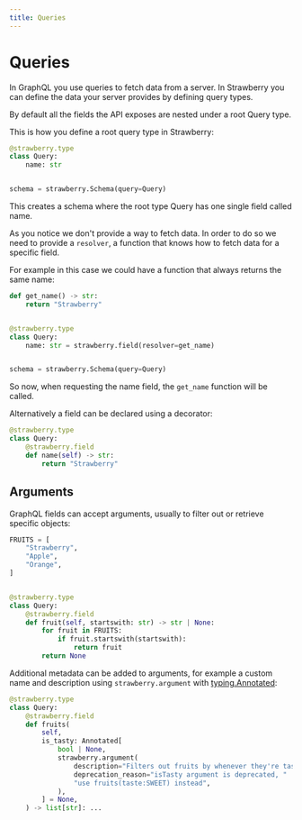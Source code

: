 ```yaml
---
title: Queries
---
```


# Queries

In GraphQL you use queries to fetch data from a server. In Strawberry you can
define the data your server provides by defining query types.

By default all the fields the API exposes are nested under a root Query type.

This is how you define a root query type in Strawberry:

```python
@strawberry.type
class Query:
    name: str


schema = strawberry.Schema(query=Query)
```

This creates a schema where the root type Query has one single field called
name.

As you notice we don't provide a way to fetch data. In order to do so we need to
provide a `resolver`, a function that knows how to fetch data for a specific
field.

For example in this case we could have a function that always returns the same
name:

```python
def get_name() -> str:
    return "Strawberry"


@strawberry.type
class Query:
    name: str = strawberry.field(resolver=get_name)


schema = strawberry.Schema(query=Query)
```

So now, when requesting the name field, the `get_name` function will be called.

Alternatively a field can be declared using a decorator:

```python
@strawberry.type
class Query:
    @strawberry.field
    def name(self) -> str:
        return "Strawberry"
```

## Arguments

GraphQL fields can accept arguments, usually to filter out or retrieve specific
objects:

```python
FRUITS = [
    "Strawberry",
    "Apple",
    "Orange",
]


@strawberry.type
class Query:
    @strawberry.field
    def fruit(self, startswith: str) -> str | None:
        for fruit in FRUITS:
            if fruit.startswith(startswith):
                return fruit
        return None
```

Additional metadata can be added to arguments, for example a custom name and
description using `strawberry.argument` with
[typing.Annotated](https://docs.python.org/3/library/typing.html#typing.Annotated):

```python
@strawberry.type
class Query:
    @strawberry.field
    def fruits(
        self,
        is_tasty: Annotated[
            bool | None,
            strawberry.argument(
                description="Filters out fruits by whenever they're tasty or not",
                deprecation_reason="isTasty argument is deprecated, "
                "use fruits(taste:SWEET) instead",
            ),
        ] = None,
    ) -> list[str]: ...
```